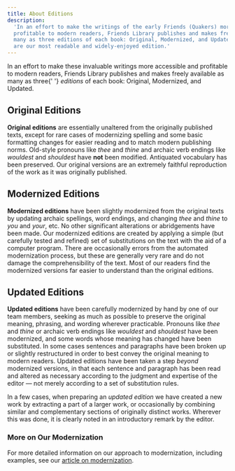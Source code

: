 ```yaml
---
title: About Editions
description:
  'In an effort to make the writings of the early Friends (Quakers) more accessible and
  profitable to modern readers, Friends Library publishes and makes freely available as
  many as three editions of each book: Original, Modernized, and Updated. Updated editions
  are our most readable and widely-enjoyed edition.'
---
```


<Lead>
  In an effort to make these invaluable writings more accessible and profitable to modern
  readers, Friends Library publishes and makes freely available as many as three{' '}
  <em>editions</em> of each book: Original, Modernized, and Updated.
</Lead>

## Original Editions

**Original editions** are essentially unaltered from the originally published texts,
except for rare cases of modernizing spelling and some basic formatting changes for easier
reading and to match modern publishing norms. Old-style pronouns like _thee_ and _thine_
and archaic verb endings like _wouldest_ and _shouldest_ have **not** been modified.
Antiquated vocabulary has been preserved. Our original versions are an extremely faithful
reproduction of the work as it was originally published.

## Modernized Editions

**Modernized editions** have been slightly modernized from the original texts by updating
archaic spellings, word endings, and changing _thee_ and _thine_ to _you_ and _your_, etc.
No other significant alterations or abridgements have been made. Our modernized editions
are created by applying a simple (but carefully tested and refined) set of substitutions
on the text with the aid of a computer program. There are occasionally errors from the
automated modernization process, but these are generally very rare and do not damage the
comprehensibility of the text. Most of our readers find the modernized versions far easier
to understand than the original editions.

## Updated Editions

**Updated editions** have been carefully modernized by hand by one of our team members,
seeking as much as possible to preserve the original meaning, phrasing, and wording
wherever practicable. Pronouns like _thee_ and _thine_ or archaic verb endings like
_wouldest_ and _shouldest_ have been modernized, and some words whose meaning has changed
have been substituted. In some cases sentences and paragraphs have been broken up or
slightly restructured in order to best convey the original meaning to modern readers.
Updated editions have been taken a step _beyond_ modernized versions, in that each
sentence and paragraph has been read and altered as necessary according to the judgment
and expertise of the editor — not merely according to a set of substitution rules.

In a few cases, when preparing an _updated edition_ we have created a new work by
extracting a part of a larger work, or occasionally by combining similar and complementary
sections of originally distinct works. Wherever this was done, it is clearly noted in an
introductory remark by the editor.

### More on Our Modernization

For more detailed information on our approach to modernization, including examples, see
our [article on modernization](./modernization).
